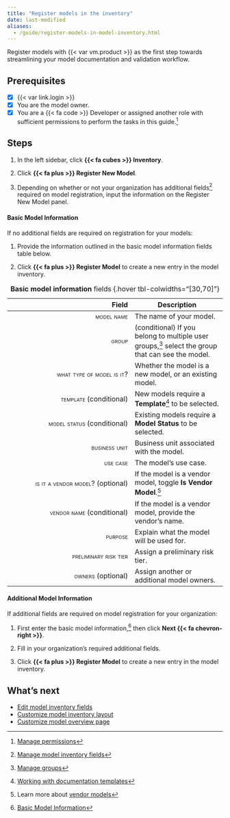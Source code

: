 ```yaml
---
title: "Register models in the inventory"
date: last-modified
aliases:
  - /guide/register-models-in-model-inventory.html
---
```


Register models with {{< var vm.product >}} as the first step towards streamlining your model documentation and validation workflow. 

::: {.attn}

## Prerequisites

- [x] {{< var link.login >}}
- [x] You are the model owner.
- [x] You are a [{{< fa code >}} Developer]{.bubble} or assigned another role with sufficient permissions to perform the tasks in this guide.[^1]

:::

## Steps

1. In the left sidebar, click **{{< fa cubes >}} Inventory**. 
   
2. Click **{{< fa plus >}} Register New Model**.
   
3. Depending on whether or not your organization has additional fields[^2] required on model registration, input the information on the Register New Model panel.

#### Basic Model Information

If no additional fields are required on registration for your models:

1.  Provide the information outlined in the basic model information fields table below.

2. Click **{{< fa plus >}} Register Model** to create a new entry in the model inventory.

| Field | Description | 
|---:|---|
| [model name]{.smallcaps} | The name of your model. |
| [group]{.smallcaps}  | (conditional) If you belong to multiple user groups,[^3] select the group that can see the model. |
| [what type of model is it?]{.smallcaps}  | Whether the model is a new model, or an existing model. |
| [template]{.smallcaps}  (conditional) | New models require a **Template**[^4] to be selected. |
| [model status]{.smallcaps}  (conditional) | Existing models require a **Model Status** to be selected. |
| [business unit]{.smallcaps}  | Business unit associated with the model. |
| [use case]{.smallcaps}  | The model's use case. |
| [is it a vendor model?]{.smallcaps}  (optional) | If the model is a vendor model, toggle **Is Vendor Model**.[^5] |
| [vendor name]{.smallcaps}  (conditional) | If the model is a vendor model, provide the vendor's name. |
| [purpose]{.smallcaps}  | Explain what the model will be used for. |
| [preliminary risk tier]{.smallcaps}  | Assign a preliminary risk tier. |
| [owners]{.smallcaps}  (optional) |  Assign another or additional model owners. |
: **Basic model information** fields {.hover tbl-colwidths="[30,70]"}

#### Additional Model Information

If additional fields are required on model registration for your organization:

1. First enter the basic model information,[^6] then click **Next {{< fa chevron-right >}}**.

2. Fill in your organization's required additional fields.

3. Click **{{< fa plus >}} Register Model** to create a new entry in the model inventory.

## What's next

- [Edit model inventory fields](edit-model-inventory-fields.qmd)
- [Customize model inventory layout](/guide/model-inventory/customize-model-inventory-layout.qmd)
- [Customize model overview page](/guide/model-inventory/customize-model-overview-page.qmd)


<!-- FOOTNOTES -->

[^1]: [Manage permissions](/guide/configuration/manage-permissions.qmd)

[^2]: [Manage model inventory fields](manage-model-inventory-fields.qmd)

[^3]: [Manage groups](/guide/configuration/manage-groups.qmd)

[^4]: [Working with documentation templates](/guide/templates/working-with-documentation-templates.qmd)

[^5]: Learn more about [vendor models](/about/glossary/glossary.qmd#vendor-model)

[^6]: [Basic Model Information](#basic-model-information)
